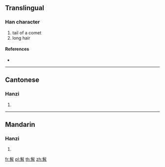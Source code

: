 {{character info/new}}
==Translingual==

===Han character===
{{Han char|rn=190|rad=髟|as=07|sn=17|four=72227|canj=SHFB}}

# tail of a comet
# long hair

====References====
* {{Han ref|kx=1454.350|dkj=45460|dj=1985.210|hdz=74525.180|uh=9AFE|ud=39678|bh=EF65|bd=61285}}

----

==Cantonese==

===Hanzi===
{{yue-hanzi|jyut=saau1|y=saau1}}

# {{defn|lang=yue|sort=髟07}}

----

==Mandarin==

===Hanzi===
{{cmn-hanzi|pin=[[shāo]] ([[shao1]])|wg=shao<sup>1</sup>}}

# {{defn|lang=cmn|sort=髟07}}

[[fr:髾]]
[[pl:髾]]
[[th:髾]]
[[zh:髾]]